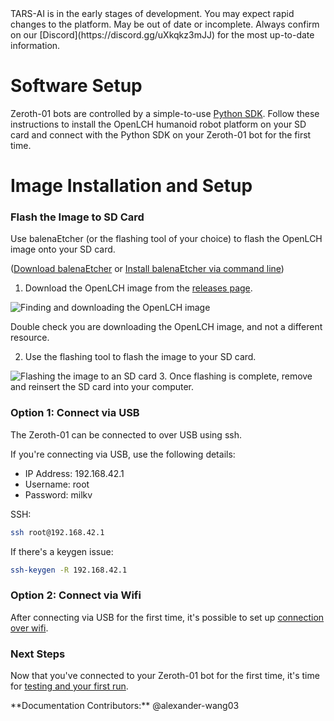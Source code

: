 
<Callout type="error" emoji="🚫">
TARS-AI is in the early stages of development. You may expect rapid changes to the platform.
</Callout>
<Callout type="warning" emoji="⚠️">
May be out of date or incomplete. Always confirm on our [Discord](https://discord.gg/uXkqkz3mJJ) for the most up-to-date information.
</Callout>

# Software Setup
Zeroth-01 bots are controlled by a simple-to-use [Python SDK](/sdk/python-library). Follow these instructions to install the OpenLCH humanoid robot platform on your SD card and connect with the Python SDK on your Zeroth-01 bot for the first time.

# Image Installation and Setup

<Steps>

### Flash the Image to SD Card
Use balenaEtcher (or the flashing tool of your choice) to flash the OpenLCH image onto your SD card.

([Download balenaEtcher](https://etcher.balena.io/#download-etcher) or
[Install balenaEtcher via command line](https://etcher-docs.balena.io/))

1. Download the OpenLCH image from the [releases page](https://github.com/Zeroth-Robotics/OpenLCH-buildroot/releases).

<img className="image-actionstep" src="/setup/image1.avif" alt="Finding and downloading the OpenLCH image" />
<p className="image-caption">Double check you are downloading the OpenLCH image, and not a different resource.</p>

2. Use the flashing tool to flash the image to your SD card.
<img className="image-actionstep" src="/setup/image2.avif" alt="Flashing the image to an SD card" />
3. Once flashing is complete, remove and reinsert the SD card into your computer.

### Option 1: Connect via USB
The Zeroth-01 can be connected to over USB using ssh.

If you're connecting via USB, use the following details:

- IP Address: 192.168.42.1
- Username: root
- Password: milkv

SSH:
```bash
ssh root@192.168.42.1
```

If there's a keygen issue:
```bash
ssh-keygen -R 192.168.42.1
```

### Option 2: Connect via Wifi
After connecting via USB for the first time, it's possible to set up [connection over wifi](/sdk/python-library#wi-fi-configuration).

### Next Steps
Now that you've connected to your Zeroth-01 bot for the first time, it's time for [testing and your first run](/build/run).
</Steps>

<Callout type="default" emoji="👉">
  **Documentation Contributors:** @alexander-wang03
</Callout>

